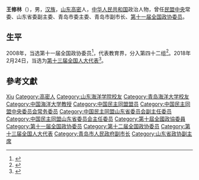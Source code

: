 '''王修林'''（{{bd|1960年|6月|}}），男，[[汉族|汉族]]，[[山东|山东]][[高密|高密]]人，[[中华人民共和国|中华人民共和国]]政治人物，曾任[[民盟中央|民盟中央]]常委、山东省委副主委、青岛市委主委、青岛市副市长、[[第十一届全国政协委员|第十一届全国政协委员]]。

== 生平 ==
2008年，当选第十一届全国政协委员<ref>{{cite news|title=第十一届全国政协委员名单|url=http://www.indaa.com.cn/zt/2009qglh/zxzs/200903/t20090303_127573.html|accessdate=2013-04-09|newspaper=新华社北京1月25日电 中国人民政治协商会议第十一届全国委员会委员名单(共2237人，2008年1月25日政协第十届全国委员会常务委员会第二十次会议通过)|date=2008年1月25日|deadurl=yes|archiveurl=https://web.archive.org/web/20130928014403/http://www.indaa.com.cn/zt/2009qglh/zxzs/200903/t20090303_127573.html|archivedate=2013年9月28日}}</ref>，代表教育界，分入第四十二组<ref>{{cite news|title=全国政协信息-王修林|url=http://www.cppcc.gov.cn/CMS/wylibary/showJcwyxtInfoWylibary.action?tabJcwyxt.guid=11W0013730&wytype=wjwy|accessdate=2013-04-11|newspaper=全国政协委员会|archive-date=2016-03-04|archive-url=https://web.archive.org/web/20160304195927/http://www.cppcc.gov.cn/CMS/wylibary/showJcwyxtInfoWylibary.action?tabJcwyxt.guid=11W0013730&wytype=wjwy|dead-url=no}}</ref>。2018年2月24日，当选为[[第十三届全国人大代表|第十三届全国人大代表]]<ref>{{Cite web|title=（受权发布）中华人民共和国第十三届全国人民代表大会代表名单-中新网|url=http://www.chinanews.com/gn/2018/02-25/8453959.shtml|accessdate=2021-02-13|work=中新网|archive-date=2018-02-27|archive-url=https://web.archive.org/web/20180227031724/http://www.chinanews.com/gn/2018/02-25/8453959.shtml|dead-url=no}}</ref>。

== 參考文獻 ==
{{reflist}}

{{山东省领导人}}
{{Navboxes 
| title  = 王修林在[[中国民主同盟|中国民主同盟]]的职务
| list1  =
{{中国民主同盟第十届中央委员会}}
{{中国民主同盟第十一届中央委员会}}
{{中国民主同盟第十二届中央委员会}}
}}

{{Authority control}}

{{DEFAULTSORT:Wang王}}
[[Category:王姓|Xiu]]
[[Category:高密人|Category:高密人]]
[[Category:山东海洋学院校友|Category:山东海洋学院校友]]
[[Category:青岛海洋大学校友|Category:青岛海洋大学校友]]
[[Category:中国海洋大学教授|Category:中国海洋大学教授]]
[[Category:中国民主同盟盟员|Category:中国民主同盟盟员]]
[[Category:中国民主同盟中央委员会常务委员|Category:中国民主同盟中央委员会常务委员]]
[[Category:中国民主同盟山东省委员会副主任委员|Category:中国民主同盟山东省委员会副主任委员]]
[[Category:中国民主同盟山东省委员会主任委员|Category:中国民主同盟山东省委员会主任委员]]
[[Category:第十屆全國政協委員|Category:第十屆全國政協委員]]
[[Category:第十一届全国政协委员|Category:第十一届全国政协委员]]
[[Category:第十二届全国政协委员|Category:第十二届全国政协委员]]
[[Category:第十三届全国人大代表|Category:第十三届全国人大代表]]
[[Category:青岛市人民政府副市长|Category:青岛市人民政府副市长]]
[[Category:山东省政协副主席|Category:山东省政协副主席]]


{{中国政治人物小作品}}
